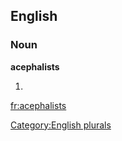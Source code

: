 
==English==

===Noun===
'''acephalists'''

# {{plural of|[[acephalist]]}}

[[Category:English plurals]]

[[fr:acephalists]]